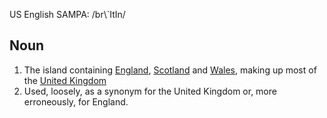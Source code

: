 US English SAMPA: /br\`ItIn/

==Noun==
#The island containing [[England]], [[Scotland]] and [[Wales]], making up most of the [[United Kingdom]]
#Used, loosely, as a synonym for the United Kingdom or, more erroneously, for England.